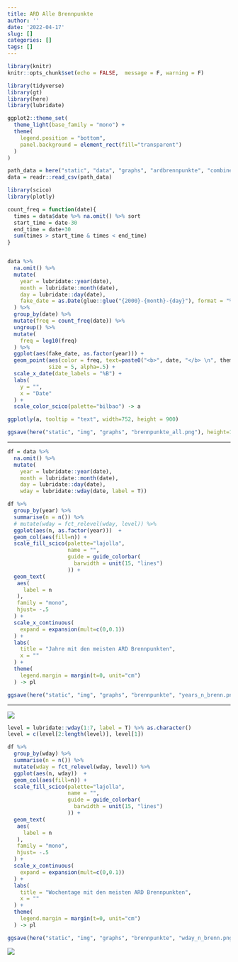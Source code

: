 ```yaml
---
title: ARD Alle Brennpunkte
author: ''
date: '2022-04-17'
slug: []
categories: []
tags: []
---
```


```r
library(knitr)
knitr::opts_chunk$set(echo = FALSE,  message = F, warning = F)
```

```r
library(tidyverse)
library(gt)
library(here)
library(lubridate)

ggplot2::theme_set(
  theme_light(base_family = "mono") +
  theme(
    legend.position = "bottom",
    panel.background = element_rect(fill="transparent")
  )
)
```

```r
path_data = here("static", "data", "graphs", "ardbrennpunkte", "combined.csv")
data = readr::read_csv(path_data)
```


```r
library(scico)
library(plotly)

count_freq = function(date){
  times = data$date %>% na.omit() %>% sort
  start_time = date-30
  end_time = date+30
  sum(times > start_time & times < end_time)
}


data %>%
  na.omit() %>%
  mutate(
    year = lubridate::year(date),
    month = lubridate::month(date),
    day = lubridate::day(date),
    fake_date = as.Date(glue::glue("{2000}-{month}-{day}"), format = "%Y-%m-%d")
  ) %>%
  group_by(date) %>%
  mutate(freq = count_freq(date)) %>%
  ungroup() %>% 
  mutate(
    freq = log10(freq)
  ) %>%  
  ggplot(aes(fake_date, as.factor(year))) +
  geom_point(aes(color = freq, text=paste0("<b>", date, "</b> \n", thema)), show.legend = F,
             size = 5, alpha=.5) +
  scale_x_date(date_labels = "%B") +
  labs(
    y = "",
    x = "Date"
  ) +
  scale_color_scico(palette="bilbao") -> a

ggplotly(a, tooltip = "text", width=752, height = 900)

ggsave(here("static", "img", "graphs", "brennpunkte_all.png"), height=16, width=10)

```


<!-- ![](/img/graphs/brennpunkte_all.png) -->

<hr>


```r

df = data %>%
  na.omit() %>%
  mutate(
    year = lubridate::year(date),
    month = lubridate::month(date),
    day = lubridate::day(date),
    wday = lubridate::wday(date, label = T))

```

```r
df %>%
  group_by(year) %>%
  summarise(n = n()) %>% 
  # mutate(wday = fct_relevel(wday, level)) %>% 
  ggplot(aes(n, as.factor(year)))  +
  geom_col(aes(fill=n)) +
  scale_fill_scico(palette="lajolla",
                   name = "",
                   guide = guide_colorbar(
                     barwidth = unit(15, "lines")
                   )) +
  geom_text(
   aes(
     label = n
   ),
   family = "mono",
   hjust= -.5
  ) +
  scale_x_continuous(
    expand = expansion(mult=c(0,0.1))
  ) +
  labs(
    title = "Jahre mit den meisten ARD Brennpunkten",
    x = ""
  ) +
  theme(
    legend.margin = margin(t=0, unit="cm")
  ) -> pl

ggsave(here("static", "img", "graphs", "brennpunkte", "years_n_brenn.png"), width=10, height = 16)

```


<hr>

![](/img/graphs/brennpunkte/years_n_brenn.png)


```r
level = lubridate::wday(1:7, label = T) %>% as.character()
level = c(level[2:length(level)], level[1])

df %>%
  group_by(wday) %>%
  summarise(n = n()) %>% 
  mutate(wday = fct_relevel(wday, level)) %>% 
  ggplot(aes(n, wday))  +
  geom_col(aes(fill=n)) +
  scale_fill_scico(palette="lajolla",
                   name = "",
                   guide = guide_colorbar(
                     barwidth = unit(15, "lines")
                   )) +
  geom_text(
   aes(
     label = n
   ),
   family = "mono",
   hjust= -.5
  ) +
  scale_x_continuous(
    expand = expansion(mult=c(0,0.1))
  ) +
  labs(
    title = "Wochentage mit den meisten ARD Brennpunkten",
    x = ""
  ) +
  theme(
    legend.margin = margin(t=0, unit="cm")
  ) -> pl

ggsave(here("static", "img", "graphs", "brennpunkte", "wday_n_brenn.png"), width=10, height = 8)

```

![](/img/graphs/brennpunkte/wday_n_brenn.png)




